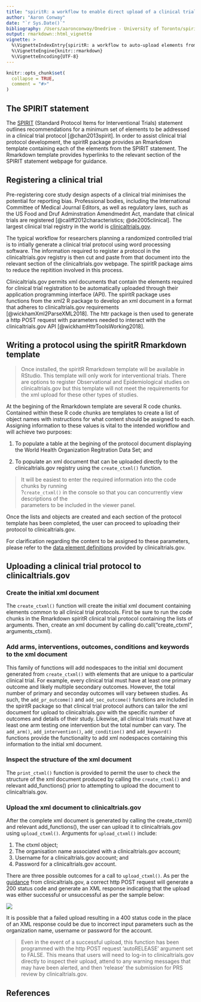```yaml
---
title: "spiritR: a workflow to enable direct upload of a clinical trial protocol to clinicaltrials.gov"
author: "Aaron Conway"
date: "`r Sys.Date()`"
bibliography: /Users/aaronconway/Onedrive - University of Toronto/spiritR/references.bib
output: rmarkdown::html_vignette
vignette: >
  %\VignetteIndexEntry{spiritR: a workflow to auto-upload elements from a clinical trial protocol to clinicaltrials.gov}
  %\VignetteEngine{knitr::rmarkdown}
  %\VignetteEncoding{UTF-8}
---
```


```r
knitr::opts_chunk$set(
  collapse = TRUE,
  comment = "#>"
)
```

## The SPIRIT statement

The [SPIRIT](http://spirit-statement.org) (Standard Protocol Items for Interventional Trials) statement outlines recommendations for a minimum set of elements to be addressed in a  clinical trial protocol [@chan2013spirit]. In order to assist clinical trial protocol development, the spiritR package provides an Rmarkdown template containing each of the elements from the SPIRIT statement. The Rmarkdown template provides hyperlinks to the relevant section of the SPIRIT statement webpage for guidance.

## Registering a clinical trial

Pre-registering core study design aspects of a clinical trial minimises the potential for reporting bias. Professional bodies, including the International Committee of Medical Journal Editors, as well as regulatory laws, such as the US Food and Druf Adminstration Amendmednt Act, mandate that clinical trials are registered [@califf2012characteristics; @de2005clinical]. The largest clinical trial registry in the world is [clinicaltrials.gov](http://www.clinicaltrials.gov).

The typical workflow for researchers planning a randomized controlled trial is to intially generate a clinical trial protocol using word processing software. The information required to register a protocol in the clinicaltrials.gov registry is then cut and paste from that document into the relevant section of the clinicaltrials.gov webpage. The spiritR package aims to reduce the repitition involved in this process. 

Clinicaltrials.gov permits xml documents that contain the elements required for clinical trial registration to be automatically uploaded through their application programming interface (API). The spiritR package uses functions from the xml2 R package to develop an xml document in a format that adheres to clinicaltrials.gov requirements [@wickhamXml2ParseXML2018]. The httr package is then used to generate a http POST request with parameters needed to interact with the clinicaltrials.gov API [@wickhamHttrToolsWorking2018]. 

## Writing a protocol using the spiritR Rmarkdown template

>Once installed, the spiritR Rmarkdown template will be available in RStudio. This template will only work for interventional trials. There are options to register Observational and Epidemiological studies on clinicaltrials.gov but this template will not meet the requirements for the xml upload for these other types of studies.

At the begining of the Rmarkdown template are several R code chunks. Contained within these R code chunks are templates to create a list of object names with instructions for what content should be assigned to each. Assigning information to these values is vital to the intended workflow and will achieve two purposes:

1. To populate a table at the begining of the protocol document displaying the World Health Organization Regitration Data Set; and

2. To populate an xml document that can be uploaded directly to the clinicaltrials.gov registry using the ```create_ctxml()``` function.


>It will be easiest to enter the required information into the code chunks by running <br>?```create_ctxml()``` in the console so that you can concurrently view descriptions of the <br>parameters to be included in the viewer panel.

Once the lists and objects are created and each section of the protocol template has been completed, the user can proceed to uploading their protocol to clinicaltrials.gov.

For clarification regarding the content to be assigned to these parameters, please refer to the [data element definitions](https://prsinfo.clinicaltrials.gov/definitions.html) provided by clinicaltrials.gov.

## Uploading a clinical trial protocol to clinicaltrials.gov

### Create the initial xml document

The ```create_ctxml()``` function will create the initial xml document containing elements common to all clinical trial protocols. First be sure to run the code chunks in the Rmarkdown spiritR clinical trial protocol containing the lists of arguments. Then, create an xml document by calling do.call("create_ctxml", arguments_ctxml). 

### Add arms, interventions, outcomes, conditions and keywords to the xml document

This family of functions will add nodespaces to the initial xml document generated from ```create_ctxml()``` with elements that are unique to a particular clinical trial. For example, every clinical trial must have at least one primary outcome and likely multiple secondary outcomes. However, the total number of primary and seconday outcomes will vary between studies. As such, the ```add_pr_outcome()``` and ```add_sec_outcome()``` functions are included in the spiritR package so that clinical trial protocol authors can tailor the xml document for upload to clinicaltrials.gov with the specific number of outcomes and details of their study. Likewise, all clinical trials must have at least one arm testing one intervention but the total number can vary. The ```add_arm()```, ```add_intervention()```, ```add_condition()``` and ```add_keyword()``` functions provide the functionality to add xml nodespaces containing this information to the initial xml document.

### Inspect the structure of the xml document

The ```print_ctxml()``` function is provided to permit the user to check the structure of the xml document produced by calling the ```create_ctxml()``` and relevant add_functions() prior to attempting to upload the document to clinicaltrials.gov. 

### Upload the xml document to clinicaltrials.gov

After the complete xml document is generated by calling the create_ctxml() and relevant add_functions(), the user can upload it to clinicaltrials.gov using ```upload_ctxml()```. Arguments for ```upload_ctxml()``` include:

1. The ctxml object;
2. The organisation name associated with a clinicaltrials.gov account;
3. Username for a clinicaltrials.gov account; and
4. Password for a clinicaltrials.gov account.

There are three possible outcomes for a call to ```upload_ctxml()```. As per the [guidance](https://prsinfo.clinicaltrials.gov/prs-users-guide.html#xml) from clinicaltrials.gov, a correct http POST request will generate a 200 status code and generate an XML response indicating that the upload was either successful or unsuccessful as per the sample below:

![](example-response.png)

It is possible that a failed upload resulting in a 400 status code in the place of an XML response could be due to incorrect input parameters such as the organization name, username or password for the account.


>Even in the event of a successful upload, this function has been programmed with the http POST request 'autoRELEASE' argument set to FALSE. This means that users will need to log-in to clinicaltrials.gov directly to inspect their upload, attend to any warning messages that may have been alerted, and then 'release' the submission for PRS review by clinicaltrials.gov.

## References



